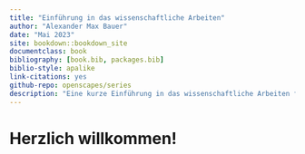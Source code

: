 ```yaml
---
title: "Einführung in das wissenschaftliche Arbeiten"
author: "Alexander Max Bauer"
date: "Mai 2023"
site: bookdown::bookdown_site
documentclass: book
bibliography: [book.bib, packages.bib]
biblio-style: apalike
link-citations: yes
github-repo: openscapes/series
description: "Eine kurze Einführung in das wissenschaftliche Arbeiten für das Fach Philosophie an der Universität Oldenburg."
---
```


# Herzlich willkommen! {#willkommen}
